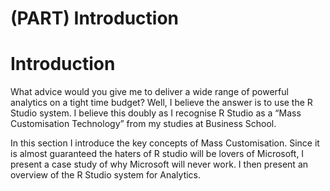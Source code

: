 # (PART) Introduction {-}

# Introduction

What advice would you give me to deliver a wide range of powerful analytics on a  tight time budget? Well, I believe the answer is to use the R Studio system. I believe this doubly as I recognise R Studio as a "Mass Customisation Technology" from my studies at Business School.

In this section I introduce the key concepts of Mass Customisation. Since it is almost guaranteed the haters of R studio will be lovers of Microsoft, I present a case study of why Microsoft will never work. I then present an overview of the R Studio system for Analytics.


